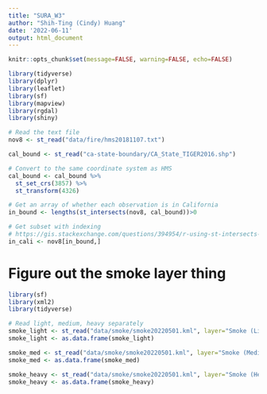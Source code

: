 ```yaml
---
title: "SURA_W3"
author: "Shih-Ting (Cindy) Huang"
date: '2022-06-11'
output: html_document
---
```


```r
knitr::opts_chunk$set(message=FALSE, warning=FALSE, echo=FALSE)

library(tidyverse)
library(dplyr)
library(leaflet)
library(sf)
library(mapview)
library(rgdal)
library(shiny)
```

```r
# Read the text file
nov8 <- st_read("data/fire/hms20181107.txt")
```

```r
cal_bound <- st_read("ca-state-boundary/CA_State_TIGER2016.shp")

# Convert to the same coordinate system as HMS
cal_bound <- cal_bound %>%
  st_set_crs(3857) %>% 
  st_transform(4326)
```

```r
# Get an array of whether each observation is in California
in_bound <- lengths(st_intersects(nov8, cal_bound))>0
```

```r
# Get subset with indexing
# https://gis.stackexchange.com/questions/394954/r-using-st-intersects-to-classify-points-inside-outside-and-within-a-buffer
in_cali <- nov8[in_bound,]
```

# Figure out the smoke layer thing

```r
library(sf)
library(xml2)
library(tidyverse)
```


```r
# Read light, medium, heavy separately
smoke_light <- st_read("data/smoke/smoke20220501.kml", layer="Smoke (Light)")
smoke_light <- as.data.frame(smoke_light)

smoke_med <- st_read("data/smoke/smoke20220501.kml", layer="Smoke (Medium)")
smoke_med <- as.data.frame(smoke_med)

smoke_heavy <- st_read("data/smoke/smoke20220501.kml", layer="Smoke (Heavy)")
smoke_heavy <- as.data.frame(smoke_heavy)
```














